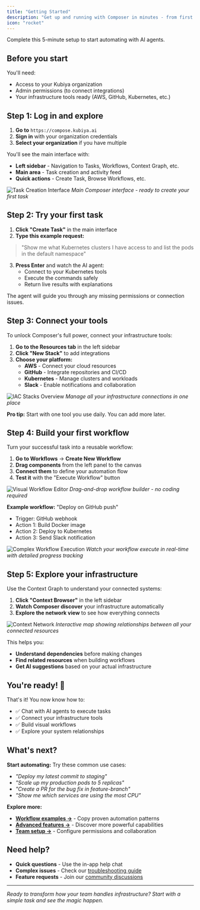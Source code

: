 ```yaml
---
title: "Getting Started"
description: "Get up and running with Composer in minutes - from first login to your first automation"
icon: "rocket"
---
```


Complete this 5-minute setup to start automating with AI agents.

## Before you start

You'll need:
- Access to your Kubiya organization 
- Admin permissions (to connect integrations)
- Your infrastructure tools ready (AWS, GitHub, Kubernetes, etc.)

## Step 1: Log in and explore

1. **Go to** `https://compose.kubiya.ai` 
2. **Sign in** with your organization credentials
3. **Select your organization** if you have multiple

You'll see the main interface with:
- **Left sidebar** - Navigation to Tasks, Workflows, Context Graph, etc.
- **Main area** - Task creation and activity feed  
- **Quick actions** - Create Task, Browse Workflows, etc.

![Task Creation Interface](/assets/screenshots/composer/task-chat/task-creation-interface.png)
*Main Composer interface - ready to create your first task*

## Step 2: Try your first task

1. **Click "Create Task"** in the main interface
2. **Type this example request:**

> "Show me what Kubernetes clusters I have access to and list the pods in the default namespace"

3. **Press Enter** and watch the AI agent:
   - Connect to your Kubernetes tools
   - Execute the commands safely
   - Return live results with explanations

The agent will guide you through any missing permissions or connection issues.

## Step 3: Connect your tools

To unlock Composer's full power, connect your infrastructure tools:

1. **Go to the Resources tab** in the left sidebar
2. **Click "New Stack"** to add integrations
3. **Choose your platform:**
   - **AWS** - Connect your cloud resources
   - **GitHub** - Integrate repositories and CI/CD
   - **Kubernetes** - Manage clusters and workloads  
   - **Slack** - Enable notifications and collaboration

![IAC Stacks Overview](/assets/screenshots/composer/integrations/iac-stacks-overview.png)
*Manage all your infrastructure connections in one place*

**Pro tip:** Start with one tool you use daily. You can add more later.

## Step 4: Build your first workflow

Turn your successful task into a reusable workflow:

1. **Go to Workflows** → **Create New Workflow**
2. **Drag components** from the left panel to the canvas
3. **Connect them** to define your automation flow
4. **Test it** with the "Execute Workflow" button

![Visual Workflow Editor](/assets/screenshots/composer/workflow-designer/visual-workflow-editor.png)
*Drag-and-drop workflow builder - no coding required*

**Example workflow:** "Deploy on GitHub push"
- Trigger: GitHub webhook  
- Action 1: Build Docker image
- Action 2: Deploy to Kubernetes
- Action 3: Send Slack notification

![Complex Workflow Execution](/assets/screenshots/composer/workflow-designer/complex-workflow-execution.png)
*Watch your workflow execute in real-time with detailed progress tracking*

## Step 5: Explore your infrastructure

Use the Context Graph to understand your connected systems:

1. **Click "Context Browser"** in the left sidebar
2. **Watch Composer discover** your infrastructure automatically
3. **Explore the network view** to see how everything connects

![Context Network](/assets/screenshots/composer/context-graph/context-network-view.png)
*Interactive map showing relationships between all your connected resources*

This helps you:
- **Understand dependencies** before making changes
- **Find related resources** when building workflows
- **Get AI suggestions** based on your actual infrastructure

## You're ready! 🎉

That's it! You now know how to:
- ✅ Chat with AI agents to execute tasks
- ✅ Connect your infrastructure tools  
- ✅ Build visual workflows
- ✅ Explore your system relationships

## What's next?

**Start automating:** Try these common use cases:
- *"Deploy my latest commit to staging"*
- *"Scale up my production pods to 5 replicas"*  
- *"Create a PR for the bug fix in feature-branch"*
- *"Show me which services are using the most CPU"*

**Explore more:**
- **[Workflow examples →](/composer/workflow-designer)** - Copy proven automation patterns
- **[Advanced features →](/composer/context-graph)** - Discover more powerful capabilities
- **[Team setup →](/composer/settings)** - Configure permissions and collaboration

## Need help?

- **Quick questions** - Use the in-app help chat  
- **Complex issues** - Check our [troubleshooting guide](/troubleshooting)
- **Feature requests** - Join our [community discussions](#)

---

*Ready to transform how your team handles infrastructure? Start with a simple task and see the magic happen.*